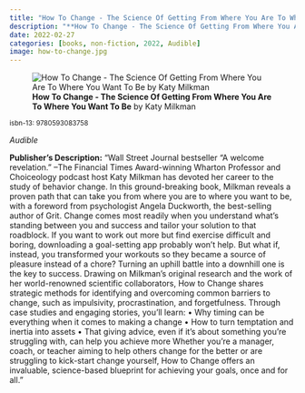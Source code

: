 ```yaml
---
title: "How To Change - The Science Of Getting From Where You Are To Where You Want To Be"
description: "**How To Change - The Science Of Getting From Where You Are To Where You Want To Be** by Katy Milkman"
date: 2022-02-27
categories: [books, non-fiction, 2022, Audible]
image: how-to-change.jpg
---
```

![**How To Change - The Science Of Getting From Where You Are To Where You Want To Be** by Katy Milkman](how-to-change.jpg){fig-align="left"}

<sup>isbn-13: 9780593083758</sup>

*Audible*

**Publisher's Description:**
"Wall Street Journal bestseller “A welcome revelation.” --The Financial
Times Award-winning Wharton Professor and Choiceology podcast host Katy
Milkman has devoted her career to the study of behavior change. In this
ground-breaking book, Milkman reveals a proven path that can take you from
where you are to where you want to be, with a foreword from psychologist
Angela Duckworth, the best-selling author of Grit. Change comes most
readily when you understand what's standing between you and success and
tailor your solution to that roadblock. If you want to work out more but
find exercise difficult and boring, downloading a goal-setting app probably
won't help. But what if, instead, you transformed your workouts so they
became a source of pleasure instead of a chore? Turning an uphill battle
into a downhill one is the key to success. Drawing on Milkman's original
research and the work of her world-renowned scientific collaborators, How
to Change shares strategic methods for identifying and overcoming common
barriers to change, such as impulsivity, procrastination, and
forgetfulness. Through case studies and engaging stories, you’ll learn: •
Why timing can be everything when it comes to making a change • How to turn
temptation and inertia into assets • That giving advice, even if it's about
something you're struggling with, can help you achieve more Whether you're
a manager, coach, or teacher aiming to help others change for the better or
are struggling to kick-start change yourself, How to Change offers an
invaluable, science-based blueprint for achieving your goals, once and for
all."